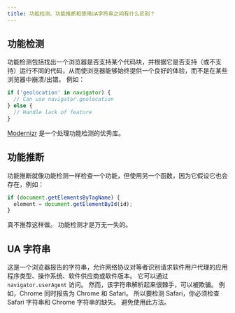 ```yaml
---
title: 功能检测、功能推断和使用UA字符串之间有什么区别？
---
```


## 功能检测

功能检测包括找出一个浏览器是否支持某个代码块，并根据它是否支持（或不支持）运行不同的代码，从而使浏览器能够始终提供一个良好的体验，而不是在某些浏览器中崩溃/出错。 例如：

```js
if ('geolocation' in navigator) {
  // Can use navigator.geolocation
} else {
  // Handle lack of feature
}
```

[Modernizr](https://modernizr.com/) 是一个处理功能检测的优秀库。

## 功能推断

功能推断就像功能检测一样检查一个功能，但使用另一个函数，因为它假设它也会存在，例如：

```js
if (document.getElementsByTagName) {
  element = document.getElementById(id);
}
```

真不推荐这样做。 功能检测才是万无一失的。

## UA 字符串

这是一个浏览器报告的字符串，允许网络协议对等者识别请求软件用户代理的应用程序类型、操作系统、软件供应商或软件版本。 它可以通过 `navigator.userAgent` 访问。 然而，该字符串解析起来很棘手，可以被欺骗。 例如，Chrome 同时报告为 Chrome 和 Safari。 所以要检测 Safari，你必须检查 Safari 字符串和 Chrome 字符串的缺失。 避免使用此方法。
